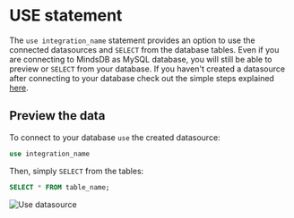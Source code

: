 # USE statement

The `use integration_name` statement provides an option to use the connected
datasources and `SELECT` from the database tables. Even if you are
connecting to MindsDB as MySQL database, you will still be able to preview or
`SELECT` from your database. If you haven't created a datasource after
connecting to your database check out the simple steps explained
[here](/connect/#create-new-datasource).

## Preview the data

To connect to your database `use` the created datasource:

```sql
use integration_name
```

Then, simply `SELECT` from the tables:

```sql
SELECT * FROM table_name;
```

![Use datasource](/assets/sql/use.png)
